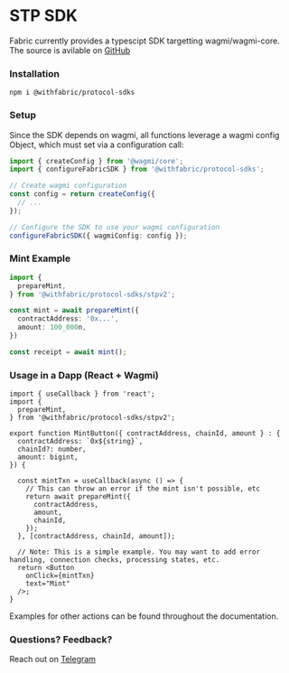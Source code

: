 # STP SDK

Fabric currently provides a typescipt SDK targetting wagmi/wagmi-core. The source is avilable on [GitHub](https://github.com/withfabricxyz/protocol-sdks/tree/main)

### Installation

```
npm i @withfabric/protocol-sdks
```

### Setup

Since the SDK depends on wagmi, all functions leverage a wagmi config Object, which must set via a configuration call:

````typescript
import { createConfig } from '@wagmi/core';
import { configureFabricSDK } from '@withfabric/protocol-sdks';

// Create wagmi configuration
const config = return createConfig({
  // ...
});

// Configure the SDK to use your wagmi configuration
configureFabricSDK({ wagmiConfig: config });
````

### Mint Example

```typescript
import {
  prepareMint,
} from '@withfabric/protocol-sdks/stpv2';

const mint = await prepareMint({
  contractAddress: '0x...',
  amount: 100_000n,
})

const receipt = await mint();
```

### Usage in a Dapp (React + Wagmi)


```tsx
import { useCallback } from 'react';
import {
  prepareMint,
} from '@withfabric/protocol-sdks/stpv2';

export function MintButton({ contractAddress, chainId, amount } : {
  contractAddress: `0x${string}`,
  chainId?: number,
  amount: bigint,
}) {

  const mintTxn = useCallback(async () => {
    // This can throw an error if the mint isn't possible, etc
    return await prepareMint({
      contractAddress,
      amount,
      chainId,
    });
  }, [contractAddress, chainId, amount]);

  // Note: This is a simple example. You may want to add error handling, connection checks, processing states, etc.
  return <Button
    onClick={mintTxn}
    text="Mint"
  />;
}
```

Examples for other actions can be found throughout the documentation.

### Questions? Feedback?

Reach out on [Telegram](https://t.me/withfabric)

